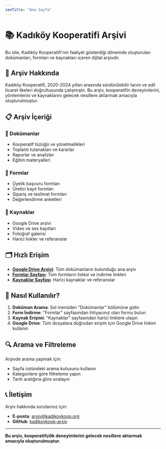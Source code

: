 ```yaml
---
seoTitle: "Ana Sayfa"
---
```

# 📚 Kadıköy Kooperatifi Arşivi

Bu site, Kadıköy Kooperatifi'nin faaliyet gösterdiği dönemde oluşturulan dokümanları, formları ve kaynakları içeren dijital arşivdir.

## 🎯 Arşiv Hakkında

Kadıköy Kooperatifi, 2020-2024 yılları arasında sürdürülebilir tarım ve adil ticaret ilkeleri doğrultusunda çalışmıştır. Bu arşiv, kooperatifin deneyimlerini, yöntemlerini ve kaynaklarını gelecek nesillere aktarmak amacıyla oluşturulmuştur.

## 📋 Arşiv İçeriği

### 📄 Dokümanlar
- Kooperatif tüzüğü ve yönetmelikleri
- Toplantı tutanakları ve kararlar
- Raporlar ve analizler
- Eğitim materyalleri

### 📝 Formlar
- Üyelik başvuru formları
- Üretici kayıt formları
- Sipariş ve teslimat formları
- Değerlendirme anketleri

### 🔗 Kaynaklar
- Google Drive arşivi
- Video ve ses kayıtları
- Fotoğraf galerisi
- Harici linkler ve referanslar

## 🗂️ Hızlı Erişim

- **[Google Drive Arşivi](https://drive.google.com/drive/folders/your-folder-id)**: Tüm dokümanların bulunduğu ana arşiv
- **[Formlar Sayfası](/forms)**: Tüm formların listesi ve indirme linkleri
- **[Kaynaklar Sayfası](/resources)**: Harici kaynaklar ve referanslar

## 📖 Nasıl Kullanılır?

1. **Doküman Arama**: Sol menüden "Dokümanlar" bölümüne gidin
2. **Form İndirme**: "Formlar" sayfasından ihtiyacınız olan formu bulun
3. **Kaynak Erişimi**: "Kaynaklar" sayfasından harici linklere ulaşın
4. **Google Drive**: Tüm dosyalara doğrudan erişim için Google Drive linkini kullanın

## 🔍 Arama ve Filtreleme

Arşivde arama yapmak için:
- Sayfa üstündeki arama kutusunu kullanın
- Kategorilere göre filtreleme yapın
- Tarih aralığına göre sıralayın

## 📞 İletişim

Arşiv hakkında sorularınız için:
- **E-posta**: arsiv@kadikoykoop.org
- **GitHub**: [kadikoykoop-arsiv](https://github.com/kadikoykoop-arsiv)

---

**Bu arşiv, kooperatifçilik deneyimlerini gelecek nesillere aktarmak amacıyla oluşturulmuştur.**
